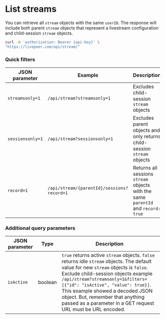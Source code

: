
<DocsLayout>

# List streams

You can retrieve all `stream` objects with the same `userID`. The response will include both parent `stream` objects that
represent a livestream configuration and child-session `stream` objects. 

```bash
curl -H 'authorization: Bearer {api-key}' \
"https://livepeer.com/api/stream/"
```

### Quick filters

| JSON parameter              | Example    |Description                                                                                                                                                                                                                               |
| ----------------------------| -----------|----------------------------------------------------------------------|
| `streamsonly=1`             | `/api/stream?streamsonly=1` | Excludes child-session `stream` objects |
| `sessionsonly=1`            | `/api/stream?sessionsonly=1` | Excludes parent objects and only returns child-session `stream` objects |
| `record=1`                  | `/api/stream/{parentId}/sessions?record=1` | Returns all sessions `stream` objects with the same `parentId` and `record: true` |


### Additional query parameters

| JSON parameter              | Type    | Description                                                                                                                                                                                                                               |
| ----------------------------| ------- | ----------------------------------------------------------------------|
| `isActive`                  | boolean | `true` returns active `stream` objects. `false` returns idle `stream` objects. The default value for new `stream` objects is `false`. Exclude child-session objects example `/api/stream?streamsonly=1&filters=[{"id": "isActive", "value": true}]`. This example showed a decoded JSON object. But, remember that anything passed as a parameter in a GET request URL must be URL encoded.|

</DocsLayout>
